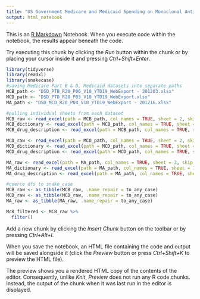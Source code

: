 ```yaml
---
title: "US Government Medicare and Medicaid Spending on Monoclonal Antibodies"
output: html_notebook
---
```


This is an [R Markdown](http://rmarkdown.rstudio.com) Notebook. When you execute code within the notebook, the results appear beneath the code. 

Try executing this chunk by clicking the *Run* button within the chunk or by placing your cursor inside it and pressing *Ctrl+Shift+Enter*. 

```r
library(tidyverse)
library(readxl)
library(snakecase)
#saving Medicare Part B & D, Medicaid datasets into separate paths
MCB_path <- "DSD_PTB_R20_P06_V10_YTD19_WebExport - 201203.xlsx"
MCD_path <- "DSD_PTD_R20_P03_V10_YTD19_WebExport.xlsx"
MA_path <- "DSD_MCD_R20_P04_V10_YTD19_WebExport - 201216.xlsx"

#pulling individual sheets from each dataset
MCB_raw <- read_excel(path = MCB_path, col_names = TRUE, sheet = 2, skip = 5)
MCB_dictionary <- read_excel(path = MCB_path, col_names = TRUE, sheet = 1, skip = 2)
MCB_drug_description <- read_excel(path = MCB_path, col_names = TRUE, sheet = 4, skip = 4)

MCD_raw <- read_excel(path = MCD_path, col_names = TRUE, sheet = 2, skip = 4)
MCD_dictionary <- read_excel(path = MCD_path, col_names = TRUE, sheet = 1, skip = 2)
MCD_drug_description <- read_excel(path = MCD_path, col_names = TRUE, sheet = 4, skip = 4)

MA_raw <- read_excel(path = MA_path, col_names = TRUE, sheet = 2, skip = 3)
MA_dictionary <- read_excel(path = MA_path, col_names = TRUE, sheet = 1, skip = 1)
MA_drug_description <- read_excel(path = MA_path, col_names = TRUE, sheet = 4, skip = 4)

```

```r
#coerce dfs to snake_case
MCB_raw <- as_tibble(MCB_raw, .name_repair = to_any_case)
MCD_raw <- as_tibble(MCD_raw, .name_repair = to_any_case)
MA_raw <- as_tibble(MA_raw, .name_repair = to_any_case)

McB_filtered <- MCB_raw %>%
  filter()

```

Add a new chunk by clicking the *Insert Chunk* button on the toolbar or by pressing *Ctrl+Alt+I*.

When you save the notebook, an HTML file containing the code and output will be saved alongside it (click the *Preview* button or press *Ctrl+Shift+K* to preview the HTML file).

The preview shows you a rendered HTML copy of the contents of the editor. Consequently, unlike *Knit*, *Preview* does not run any R code chunks. Instead, the output of the chunk when it was last run in the editor is displayed.
